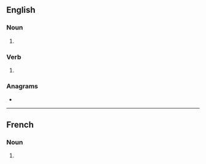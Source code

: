 ==English==

===Noun===
{{head|en|noun plural form}}

# {{plural of|quick|lang=en}}

===Verb===
{{head|en|verb form}}

# {{en-third-person singular of|quick}}

===Anagrams===
* {{anagrams|en|squick}}

----

==French==

===Noun===
{{head|fr|noun plural form|g=m}}

# {{plural of|quick|lang=fr}}